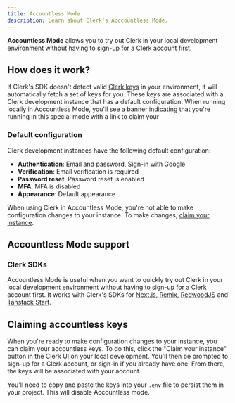 ```yaml
---
title: Accountless Mode
description: Learn about Clerk's Acccountless Mode.
---
```


**Accountless Mode** allows you to try out Clerk in your local development environment without having to sign-up for a Clerk account first.

## How does it work?

If Clerk's SDK doesn't detect valid [Clerk keys](TODO) in your environment, it will automatically fetch a set of keys for you. These keys are associated with a Clerk development instance that has a default configuration. When running locally in Accountless Mode, you'll see a banner indicating that you're running in this special mode with a link to claim your 

### Default configuration

Clerk development instances have the following default configuration:

* **Authentication**: Email and password, Sign-in with Google
* **Verification**: Email verification is required
* **Password reset**: Password reset is enabled
* **MFA**: MFA is disabled
* **Appearance**: Default appearance

When using Clerk in Accountless Mode, you're not able to make configuration changes to your instance. To make changes, [claim your instance](#claiming-accountless-keys).


## Accountless Mode support

### Clerk SDKs

Accountless Mode is useful when you want to quickly try out Clerk in your local development environment without having to sign-up for a Clerk account first. It works with Clerk's SDKs for [Next.js](/docs/quickstarts/nextjs), [Remix](/docs/quickstarts/remix), [RedwoodJS](/docs/quickstarts/redwood) and [Tanstack Start](/docs/quickstarts/tanstack-start).

## Claiming accountless keys

When you're ready to make configuration changes to your instance, you can claim your accountless keys. To do this, click the "Claim your instance" button in the Clerk UI on your local development. You'll then be prompted to sign-up for a Clerk account, or sign-in if you already have one. From there, the keys will be associated with your account. 

You'll need to copy and paste the keys into your `.env` file to persist them in your project. This will disable Accountless mode.